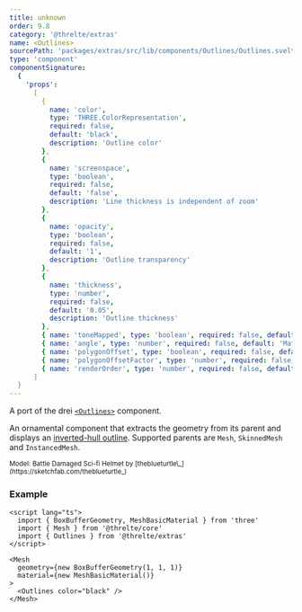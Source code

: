 ```yaml
---
title: unknown
order: 9.8
category: '@threlte/extras'
name: <Outlines>
sourcePath: 'packages/extras/src/lib/components/Outlines/Outlines.svelte'
type: 'component'
componentSignature:
  {
    'props':
      [
        {
          name: 'color',
          type: 'THREE.ColorRepresentation',
          required: false,
          default: 'black',
          description: 'Outline color'
        },
        {
          name: 'screenspace',
          type: 'boolean',
          required: false,
          default: 'false',
          description: 'Line thickness is independent of zoom'
        },
        {
          name: 'opacity',
          type: 'boolean',
          required: false,
          default: '1',
          description: 'Outline transparency'
        },
        {
          name: 'thickness',
          type: 'number',
          required: false,
          default: '0.05',
          description: 'Outline thickness'
        },
        { name: 'toneMapped', type: 'boolean', required: false, default: 'true' },
        { name: 'angle', type: 'number', required: false, default: 'Math.PI' },
        { name: 'polygonOffset', type: 'boolean', required: false, default: 'false' },
        { name: 'polygonOffsetFactor', type: 'number', required: false, default: '0' },
        { name: 'renderOrder', type: 'number', required: false, default: '0' }
      ]
  }
---
```


A port of the drei [`<Outlines>`](https://github.com/pmndrs/drei?tab=readme-ov-file#outlines) component.

An ornamental component that extracts the geometry from its parent and displays an [inverted-hull outline](https://bnpr.gitbook.io/bnpr/outline/inverse-hull-method). Supported parents are `Mesh`, `SkinnedMesh` and `InstancedMesh`.

<Example path="extras/outlines" />

<small>
  Model: Battle Damaged Sci-fi Helmet by [theblueturtle\_](https://sketchfab.com/theblueturtle_)
</small>

### Example

```svelte
<script lang="ts">
  import { BoxBufferGeometry, MeshBasicMaterial } from 'three'
  import { Mesh } from '@threlte/core'
  import { Outlines } from '@threlte/extras'
</script>

<Mesh
  geometry={new BoxBufferGeometry(1, 1, 1)}
  material={new MeshBasicMaterial()}
>
  <Outlines color="black" />
</Mesh>
```
